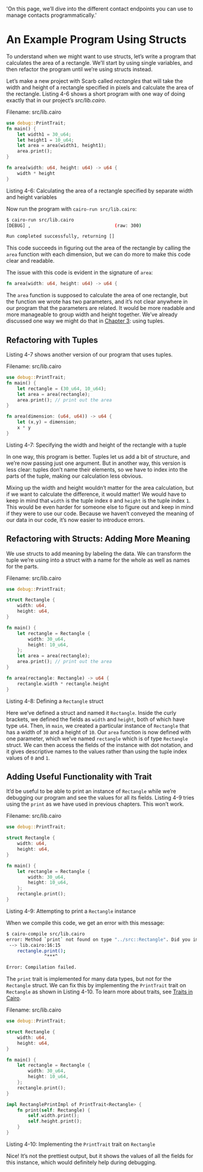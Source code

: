   'On this page, we’ll dive into the different contact endpoints you can use to manage contacts programmatically.'
  
# An Example Program Using Structs

To understand when we might want to use structs, let’s write a program that calculates the area of a rectangle. We’ll start by using single variables, and then refactor the program until we’re using structs instead.

Let’s make a new project with Scarb called _rectangles_ that will take the width and height of a rectangle specified in pixels and calculate the area of the rectangle. Listing 4-6 shows a short program with one way of doing exactly that in our project’s _src/lib.cairo_.

<span className="filename">Filename: src/lib.cairo</span>

```rust
use debug::PrintTrait;
fn main() {
    let width1 = 30_u64;
    let height1 = 10_u64;
    let area = area(width1, height1);
    area.print();
}

fn area(width: u64, height: u64) -> u64 {
    width * height
}
```

<span className="caption">Listing 4-6: Calculating the area of a rectangle specified by separate width and height variables</span>

Now run the program with `cairo-run src/lib.cairo`:

```bash
$ cairo-run src/lib.cairo
[DEBUG] ,                               (raw: 300)

Run completed successfully, returning []
```

This code succeeds in figuring out the area of the rectangle by calling the `area` function with each dimension, but we can do more to make this code clear and readable.

The issue with this code is evident in the signature of `area`:

```rust
fn area(width: u64, height: u64) -> u64 {
```

The `area` function is supposed to calculate the area of one rectangle, but the function we wrote has two parameters, and it’s not clear anywhere in our program that the parameters are related. It would be more readable and more manageable to group width and height together. We’ve already discussed one way we might do that in [Chapter 3](ch02-02-data-types.html#the-tuple-type): using tuples.

## Refactoring with Tuples

Listing 4-7 shows another version of our program that uses tuples.

<span className="filename">Filename: src/lib.cairo</span>

```rust
use debug::PrintTrait;
fn main() {
    let rectangle = (30_u64, 10_u64);
    let area = area(rectangle);
    area.print(); // print out the area
}

fn area(dimension: (u64, u64)) -> u64 {
    let (x,y) = dimension;
    x * y
}
```

<span className="caption">Listing 4-7: Specifying the width and height of the rectangle with a tuple</span>

In one way, this program is better. Tuples let us add a bit of structure, and we’re now passing just one argument. But in another way, this version is less clear: tuples don’t name their elements, so we have to index into the parts of the tuple, making our calculation less obvious.

Mixing up the width and height wouldn’t matter for the area calculation, but if we want to calculate the difference, it would matter! We would have to keep in mind that `width` is the tuple index `0` and `height` is the tuple index `1`. This would be even harder for someone else to figure out and keep in mind if they were to use our code. Because we haven’t conveyed the meaning of our data in our code, it’s now easier to introduce errors.

## Refactoring with Structs: Adding More Meaning

We use structs to add meaning by labeling the data. We can transform the tuple we’re using into a struct with a name for the whole as well as names for the parts.

<span className="filename">Filename: src/lib.cairo</span>

```rust
use debug::PrintTrait;

struct Rectangle {
    width: u64,
    height: u64,
}

fn main() {
    let rectangle = Rectangle {
        width: 30_u64,
        height: 10_u64,
    };
    let area = area(rectangle);
    area.print(); // print out the area
}

fn area(rectangle: Rectangle) -> u64 {
    rectangle.width * rectangle.height
}
```

<span className="caption">Listing 4-8: Defining a `Rectangle` struct</span>

Here we’ve defined a struct and named it `Rectangle`. Inside the curly brackets, we defined the fields as `width` and `height`, both of which have type `u64`. Then, in `main`, we created a particular instance of `Rectangle` that has a width of `30` and a height of `10`. Our `area` function is now defined with one parameter, which we’ve named `rectangle` which is of type `Rectangle` struct. We can then access the fields of the instance with dot notation, and it gives descriptive names to the values rather than using the tuple index values of `0` and `1`.

## Adding Useful Functionality with Trait

It’d be useful to be able to print an instance of `Rectangle` while we’re debugging our program and see the values for all its fields. Listing 4-9 tries using the `print` as we have used in previous chapters. This won’t work.

<span className="filename">Filename: src/lib.cairo</span>

```rust
use debug::PrintTrait;

struct Rectangle {
    width: u64,
    height: u64,
}

fn main() {
    let rectangle = Rectangle {
        width: 30_u64,
        height: 10_u64,
    };
    rectangle.print();
}
```

<span className="caption">Listing 4-9: Attempting to print a `Rectangle` instance</span>

When we compile this code, we get an error with this message:

```bash
$ cairo-compile src/lib.cairo
error: Method `print` not found on type "../src::Rectangle". Did you import the correct trait and impl?
 --> lib.cairo:16:15
    rectangle.print();
              ^***^

Error: Compilation failed.
```

The `print` trait is implemented for many data types, but not for the `Rectangle` struct. We can fix this by implementing the `PrintTrait` trait on `Rectangle` as shown in Listing 4-10.
To learn more about traits, see [Traits in Cairo](ch07-02-traits-in-cairo.md).

<span className="filename">Filename: src/lib.cairo</span>

```rust
use debug::PrintTrait;

struct Rectangle {
    width: u64,
    height: u64,
}

fn main() {
    let rectangle = Rectangle {
        width: 30_u64,
        height: 10_u64,
    };
    rectangle.print();
}

impl RectanglePrintImpl of PrintTrait<Rectangle> {
    fn print(self: Rectangle) {
        self.width.print();
        self.height.print();
    }
}
```

<span className="caption">Listing 4-10: Implementing the `PrintTrait` trait on `Rectangle`</span>

Nice! It’s not the prettiest output, but it shows the values of all the fields for this instance, which would definitely help during debugging.
